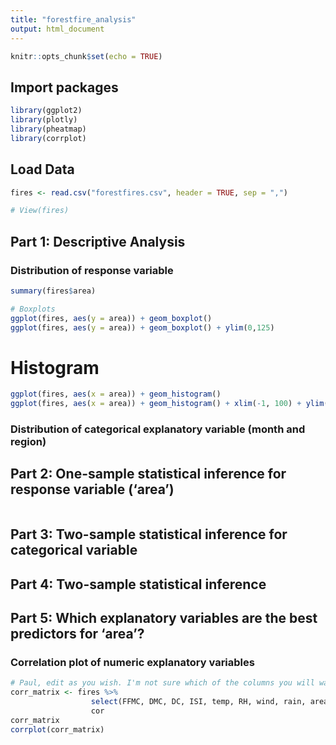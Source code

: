 ```yaml
---
title: "forestfire_analysis"
output: html_document
---
```


```r
knitr::opts_chunk$set(echo = TRUE)
```

## Import packages
```r
library(ggplot2)
library(plotly)
library(pheatmap)
library(corrplot)
```

## Load Data
```r
fires <- read.csv("forestfires.csv", header = TRUE, sep = ",")

# View(fires)
```

## Part 1: Descriptive Analysis

### Distribution of response variable
```r
summary(fires$area)
```

```r
# Boxplots
ggplot(fires, aes(y = area)) + geom_boxplot()
ggplot(fires, aes(y = area)) + geom_boxplot() + ylim(0,125)
```

# Histogram
```r
ggplot(fires, aes(x = area)) + geom_histogram()
ggplot(fires, aes(x = area)) + geom_histogram() + xlim(-1, 100) + ylim(0, 100)

```
### Distribution of categorical explanatory variable (month and region)


## Part 2: One-sample statistical inference for response variable ('area')

```r

```


## Part 3: Two-sample statistical inference for categorical variable 

## Part 4: Two-sample statistical inference

## Part 5: Which explanatory variables are the best predictors for 'area'?
### Correlation plot of numeric explanatory variables

```r
# Paul, edit as you wish. I'm not sure which of the columns you will want to obtain correlations for in the 'select' statement. 
corr_matrix <- fires %>%
                  select(FFMC, DMC, DC, ISI, temp, RH, wind, rain, area) %>%
                  cor
corr_matrix
corrplot(corr_matrix)
```

